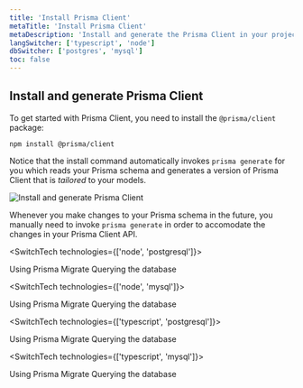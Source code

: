 ```yaml
---
title: 'Install Prisma Client'
metaTitle: 'Install Prisma Client'
metaDescription: 'Install and generate the Prisma Client in your project'
langSwitcher: ['typescript', 'node']
dbSwitcher: ['postgres', 'mysql']
toc: false
---
```


## Install and generate Prisma Client

To get started with Prisma Client, you need to install the `@prisma/client` package:

```terminal copy
npm install @prisma/client
```

Notice that the install command automatically invokes `prisma generate` for you which reads your Prisma schema and generates a version of Prisma Client that is _tailored_ to your models.

![Install and generate Prisma Client](https://imgur.com/FensWfo.png)

Whenever you make changes to your Prisma schema in the future, you manually need to invoke `prisma generate` in order to accomodate the changes in your Prisma Client API.

<SwitchTech technologies={['node', 'postgresql']}>

<NavigationLinksContainer>

<ButtonLink color="dark" type="primary" href="./using-prisma-migrate-node-postgres" arrowLeft>
    Using Prisma Migrate
</ButtonLink>

<ButtonLink color="dark" type="primary" href="./querying-the-database-node-postgres" arrow>
    Querying the database
</ButtonLink>

</NavigationLinksContainer>

</SwitchTech>

<SwitchTech technologies={['node', 'mysql']}>

<NavigationLinksContainer>

<ButtonLink color="dark" type="primary" href="./using-prisma-migrate-node-mysql" arrowRight>
    Using Prisma Migrate
</ButtonLink>

<ButtonLink color="dark" type="primary" href="./querying-the-database-node-mysql" arrow>
    Querying the database
</ButtonLink>

</NavigationLinksContainer>

</SwitchTech>

<SwitchTech technologies={['typescript', 'postgresql']}>

<NavigationLinksContainer>

<ButtonLink color="dark" type="primary" href="./using-prisma-migrate-typescript-postgres" arrowLeft>
    Using Prisma Migrate
</ButtonLink>

<ButtonLink color="dark" type="primary" href="./querying-the-database-typescript-postgres" arrow>
    Querying the database
</ButtonLink>

</NavigationLinksContainer>

</SwitchTech>

<SwitchTech technologies={['typescript', 'mysql']}>

<NavigationLinksContainer>

<ButtonLink color="dark" type="primary" href="./using-prisma-migrate-typescript-mysql" arrowRight>
    Using Prisma Migrate
</ButtonLink>

<ButtonLink color="dark" type="primary" href="./querying-the-database-typescript-mysql" arrow>
    Querying the database
</ButtonLink>

</NavigationLinksContainer>

</SwitchTech>
